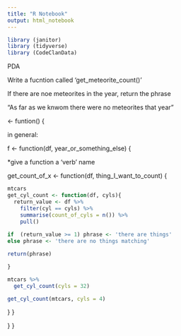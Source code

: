 ```yaml
---
title: "R Notebook"
output: html_notebook
---
```


```r
library (janitor)
library (tidyverse)
library (CodeClanData)
```

PDA

Write a fucntion called 'get_meteorite_count()'

If there are noe meteorites in the year, return the phrase

"As far as we knwom there were no meteorites that year"

<- funtion() {


in general:

f <- function(df, year_or_something_else) {



*give a function a 'verb' name


get_count_of_x <- function(df, thing_I_want_to_count) {
 
 
```r

mtcars
get_cyl_count <- function(df, cyls){
  return_value <- df %>%
    filter(cyl == cyls) %>% 
    summarise(count_of_cyls = n()) %>% 
    pull()
  
if  (return_value >= 1) phrase <- 'there are things'
else phrase <- 'there are no things matching'

return(phrase)

}

mtcars %>% 
  get_cyl_count(cyls = 32)

get_cyl_count(mtcars, cyls = 4)
```
 
 
}
}
  
}
}